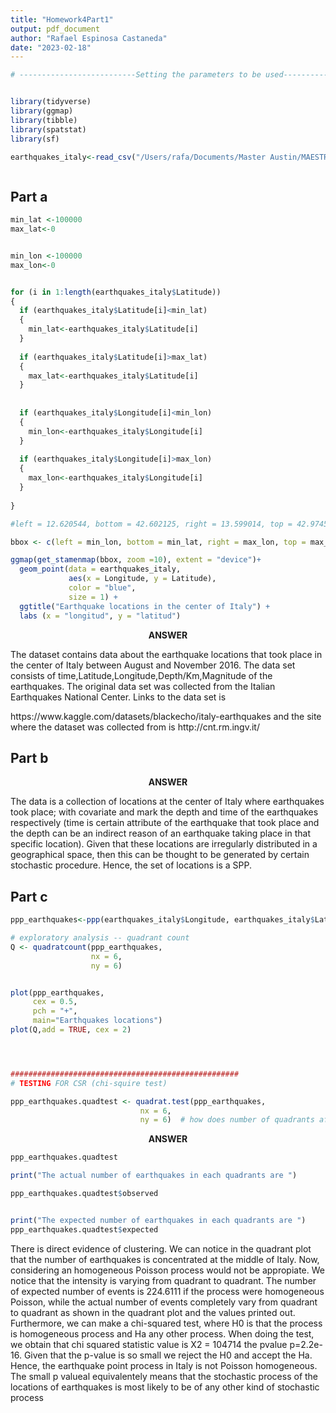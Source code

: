 ```yaml
---
title: "Homework4Part1" 
output: pdf_document
author: "Rafael Espinosa Castaneda"
date: "2023-02-18"
---
```


```r
# --------------------------Setting the parameters to be used------------------------


library(tidyverse)
library(ggmap)
library(tibble) 
library(spatstat)
library(sf)

earthquakes_italy<-read_csv("/Users/rafa/Documents/Master Austin/MAESTRIA_AUSTIN/Advanced Predictive Models/Hw4/Italy_earthquakes.csv")



```

## Part a

```r


min_lat <-100000
max_lat<-0


min_lon <-100000
max_lon<-0


for (i in 1:length(earthquakes_italy$Latitude))
{
  if (earthquakes_italy$Latitude[i]<min_lat)
  {
    min_lat<-earthquakes_italy$Latitude[i]
  }
    
  if (earthquakes_italy$Latitude[i]>max_lat)
  {
    max_lat<-earthquakes_italy$Latitude[i]
  }
  
  
  if (earthquakes_italy$Longitude[i]<min_lon)
  {
    min_lon<-earthquakes_italy$Longitude[i]
  }
  
  if (earthquakes_italy$Longitude[i]>max_lon)
  {
    max_lon<-earthquakes_italy$Longitude[i]
  }
  
}

#left = 12.620544, bottom = 42.602125, right = 13.599014, top = 42.974511

bbox <- c(left = min_lon, bottom = min_lat, right = max_lon, top = max_lat)

ggmap(get_stamenmap(bbox, zoom =10), extent = "device")+
  geom_point(data = earthquakes_italy,
             aes(x = Longitude, y = Latitude),
             color = "blue",
             size = 1) +
  ggtitle("Earthquake locations in the center of Italy") +
  labs (x = "longitud", y = "latitud")

```

$$\textbf{ANSWER}$$

The  dataset contains data about the earthquake locations that took place in the center of  Italy between August and November 2016. The data set consists of time,Latitude,Longitude,Depth/Km,Magnitude of the earthquakes. The original data set  was collected from the Italian Earthquakes National Center. Links to the data set is 

https://www.kaggle.com/datasets/blackecho/italy-earthquakes  and the site where the dataset was collected from is 
http://cnt.rm.ingv.it/


## Part b

$$\textbf{ANSWER}$$

The data is a collection of locations at the center of Italy where earthquakes took place; with  covariate and mark the depth and time of the earthquakes respectively (time is certain attribute of the earthquake that took place and the depth can be an indirect reason of an earthquake taking place in that specific location). Given that these locations are irregularly distributed in a geographical space, then this can be thought to be generated by certain stochastic procedure.  Hence, the set of locations is a SPP.


## Part c





```r
ppp_earthquakes<-ppp(earthquakes_italy$Longitude, earthquakes_italy$Latitude, c(min_lon,max_lon), c(min_lat,max_lat))

# exploratory analysis -- quadrant count
Q <- quadratcount(ppp_earthquakes, 
                  nx = 6, 
                  ny = 6) 


plot(ppp_earthquakes, 
     cex = 0.5, 
     pch = "+", 
     main="Earthquakes locations")
plot(Q,add = TRUE, cex = 2)




################################################### 
# TESTING FOR CSR (chi-squire test)

ppp_earthquakes.quadtest <- quadrat.test(ppp_earthquakes, 
                             nx = 6, 
                             ny = 6)  # how does number of quadrants affect results?
```
$$\textbf{ANSWER}$$

```r
ppp_earthquakes.quadtest

print("The actual number of earthquakes in each quadrants are ")

ppp_earthquakes.quadtest$observed 


print("The expected number of earthquakes in each quadrants are ")
ppp_earthquakes.quadtest$expected
```

There is direct evidence of clustering. We can notice in the quadrant plot that the number of earthquakes is concentrated at the middle of Italy. Now, considering an homogeneous Poisson process would not be appropiate. We notice that the intensity is varying  from quadrant to quadrant. The number of expected number of events is 224.6111 if the process were homogeneous Poisson, while the actual number of events completely vary from quadrant to quadrant as shown in the quadrant plot and the values printed out. Furthermore, we can make a chi-squared test, where H0 is that the process is homogeneous process and Ha any other process. When doing the test, we obtain that  chi squared statistic value is X2 = 104714 the pvalue p=2.2e-16. Given that the p-value is so small we reject the H0 and accept the Ha. Hence, the earthquake point process in Italy is not Poisson homogeneous. The small p valueal equivalentely means that the stochastic process of the locations of earthquakes is most likely to be of any other kind of stochastic process 
